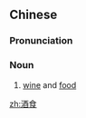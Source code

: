 ==Chinese==
{{zh-forms}}

===Pronunciation===
{{zh-pron
|m=jiǔshí
|cat=n
}}

===Noun===
{{zh-noun}}

# {{lb|zh|literary}} [[wine]] and [[food]]

[[zh:酒食]]